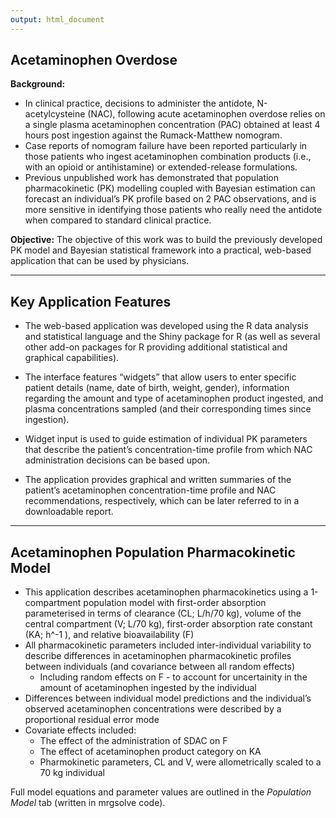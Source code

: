 ```yaml
---
output: html_document
---
```


## Acetaminophen Overdose

**Background:**

* In clinical practice, decisions to administer the antidote, N-acetylcysteine (NAC), following acute acetaminophen overdose relies on a single plasma acetaminophen concentration (PAC) obtained at least 4 hours post ingestion against the Rumack-Matthew nomogram.
* Case reports of nomogram failure have been reported particularly in those patients who ingest acetaminophen combination products (i.e., with an opioid or antihistamine) or extended-release formulations.
* Previous unpublished work has demonstrated that population pharmacokinetic (PK) modelling coupled with Bayesian estimation can forecast an individual’s PK profile based on 2 PAC observations, and is more sensitive in identifying those patients who really need the antidote when compared to standard clinical practice.

**Objective:** The objective of this work was to build the previously developed PK model and Bayesian statistical framework into a practical, web-based application that can be used by physicians.

*****

## Key Application Features

* The web-based application was developed using the R data analysis and statistical language and the Shiny package for R (as well as several other add-on packages for R providing additional statistical and graphical capabilities).

* The interface features “widgets” that allow users to enter specific patient details (name, date of birth, weight, gender), information regarding the amount and type of acetaminophen product ingested, and plasma concentrations sampled (and their corresponding times since ingestion).
* Widget input is used to guide estimation of individual PK parameters that describe the patient’s concentration-time profile from which NAC administration decisions can be based upon.
* The application provides graphical and written summaries of the patient’s acetaminophen concentration-time profile and NAC recommendations, respectively, which can be later referred to in a downloadable report.

*****

## Acetaminophen Population Pharmacokinetic Model

* This application describes acetaminophen pharmacokinetics using a 1-compartment population model with first-order absorption parameterised in terms of clearance (CL; L/h/70 kg), volume of the central compartment (V; L/70 kg), first-order absorption rate constant (KA; h^-1 ), and relative bioavailability (F)
* All pharmacokinetic parameters included inter-individual variability to describe differences in acetaminophen pharmacokinetic profiles between individuals (and covariance between all random effects)
    + Including random effects on F - to account for uncertainity in the amount of acetaminophen ingested by the individual
* Differences between individual model predictions and the individual's observed acetaminophen concentrations were described by a proportional residual error mode
* Covariate effects included:
    + The effect of the administration of SDAC on F
    + The effect of acetaminophen product category on KA
    + Pharmokinetic parameters, CL and V, were allometrically scaled to a 70 kg individual

Full model equations and parameter values are outlined in the *Population Model* tab (written in mrgsolve code).


